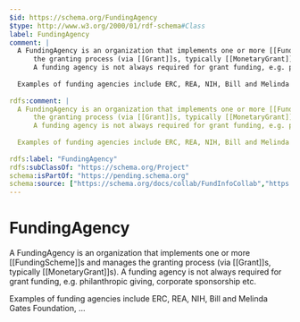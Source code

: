 ```yaml
---
$id: https://schema.org/FundingAgency
$type: http://www.w3.org/2000/01/rdf-schema#Class
label: FundingAgency
comment: |
  A FundingAgency is an organization that implements one or more [[FundingScheme]]s and manages
      the granting process (via [[Grant]]s, typically [[MonetaryGrant]]s).
      A funding agency is not always required for grant funding, e.g. philanthropic giving, corporate sponsorship etc.
      
  Examples of funding agencies include ERC, REA, NIH, Bill and Melinda Gates Foundation, ...
      
rdfs:comment: |
  A FundingAgency is an organization that implements one or more [[FundingScheme]]s and manages
      the granting process (via [[Grant]]s, typically [[MonetaryGrant]]s).
      A funding agency is not always required for grant funding, e.g. philanthropic giving, corporate sponsorship etc.
      
  Examples of funding agencies include ERC, REA, NIH, Bill and Melinda Gates Foundation, ...
      
rdfs:label: "FundingAgency"
rdfs:subClassOf: "https://schema.org/Project"
schema:isPartOf: "https://pending.schema.org"
schema:source: ["https://schema.org/docs/collab/FundInfoCollab","https://github.com/schemaorg/schemaorg/issues/383"]
---
```


# FundingAgency

A FundingAgency is an organization that implements one or more [[FundingScheme]]s and manages
    the granting process (via [[Grant]]s, typically [[MonetaryGrant]]s).
    A funding agency is not always required for grant funding, e.g. philanthropic giving, corporate sponsorship etc.
    
Examples of funding agencies include ERC, REA, NIH, Bill and Melinda Gates Foundation, ...
    

